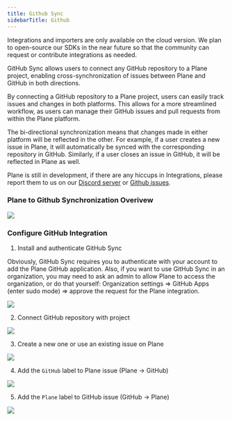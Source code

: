 ```yaml
---
title: Github Sync
sidebarTitle: Github
---
```

<Tip>Integrations and importers are only available on the cloud version. We plan to open-source our SDKs in the near future so that the community can request or contribute integrations as needed.</Tip>

GitHub Sync allows users to connect any GitHub repository to a Plane project, enabling cross-synchronization of issues between Plane and GitHub in both directions.

By connecting a GitHub repository to a Plane project, users can easily track issues and changes in both platforms. This allows for a more streamlined workflow, as users can manage their GitHub issues and pull requests from within the Plane platform.

The bi-directional synchronization means that changes made in either platform will be reflected in the other. For example, if a user creates a new issue in Plane, it will automatically be synced with the corresponding repository in GitHub. Similarly, if a user closes an issue in GitHub, it will be reflected in Plane as well.

<Tip>Plane is still in development, if there are any hiccups in Integrations, please report them to us on our [Discord server](https://discord.com/invite/A92xrEGCge) or [Github issues](https://github.com/makeplane/plane/issues).</Tip>

### Plane to Github Synchronization Overivew

![](/images/plane-github.png)

### Configure GitHub Integration

1. Install and authenticate GitHub Sync

<Tip>Obviously, GitHub Sync requires you to authenticate with your account to add the Plane GitHub application. Also, if you want to use GitHub Sync in an organization, you may need to ask an admin to allow Plane to access the organization, or do that yourself: Organization settings => GitHub Apps (enter sudo mode) => approve the request for the Plane integration.</Tip>

![](/images/1.gif)

2. Connect GitHub repository with project

![](/images/2.gif)

3. Create a new one or use an existing issue on Plane

![](/images/3.gif)

4. Add the `GitHub` label to Plane issue (Plane -> GitHub)

![](/images/4.gif)

5. Add the `Plane` label to GitHub issue (GitHub -> Plane)

![](/images/5.gif)



